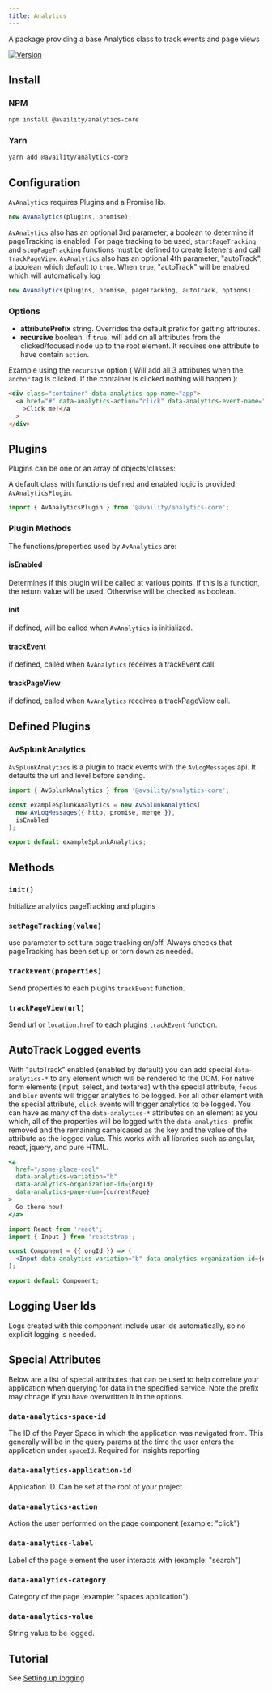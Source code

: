 ```yaml
---
title: Analytics
---
```


A package providing a base Analytics class to track events and page views

[![Version](https://img.shields.io/npm/v/@availity/analytics-core.svg?style=for-the-badge)](https://www.npmjs.com/package/@availity/analytics-core)

## Install

### NPM

```bash
npm install @availity/analytics-core
```

### Yarn

```bash
yarn add @availity/analytics-core
```

## Configuration

`AvAnalytics` requires Plugins and a Promise lib.

```js
new AvAnalytics(plugins, promise);
```

`AvAnalytics` also has an optional 3rd parameter, a boolean to determine if pageTracking is enabled.
For page tracking to be used, `startPageTracking` and `stopPageTracking` functions must be defined to create listeners and call `trackPageView`.
`AvAnalytics` also has an optional 4th parameter, "autoTrack", a boolean which default to `true`.
When `true`, "autoTrack" will be enabled which will automatically log

```js
new AvAnalytics(plugins, promise, pageTracking, autoTrack, options);
```

### Options

- **attributePrefix** string. Overrides the default prefix for getting attributes.
- **recursive** boolean. If `true`, will add on all attributes from the clicked/focused node up to the root element. It requires one attribute to have contain `action`.

Example using the `recursive` option ( Will add all 3 attributes when the `anchor` tag is clicked. If the container is clicked nothing will happen ):

```html
<div class="container" data-analytics-app-name="app">
  <a href="#" data-analytics-action="click" data-analytics-event-name="linking"
    >Click me!</a
  >
</div>
```

## Plugins

Plugins can be one or an array of objects/classes:

A default class with functions defined and enabled logic is provided `AvAnalyticsPlugin`.

```js
import { AvAnalyticsPlugin } from '@availity/analytics-core';
```

### Plugin Methods

The functions/properties used by `AvAnalytics` are:

#### isEnabled

Determines if this plugin will be called at various points.
If this is a function, the return value will be used. Otherwise will be checked as boolean.

#### init

if defined, will be called when `AvAnalytics` is initialized.

#### trackEvent

if defined, called when `AvAnalytics` receives a trackEvent call.

#### trackPageView

if defined, called when `AvAnalytics` receives a trackPageView call.

## Defined Plugins

### AvSplunkAnalytics

`AvSplunkAnalytics` is a plugin to track events with the `AvLogMessages` api.
It defaults the url and level before sending.

```js
import { AvSplunkAnalytics } from '@availity/analytics-core';

const exampleSplunkAnalytics = new AvSplunkAnalytics(
  new AvLogMessages({ http, promise, merge }),
  isEnabled
);

export default exampleSplunkAnalytics;
```

## Methods

### `init()`

Initialize analytics pageTracking and plugins

### `setPageTracking(value)`

use parameter to set turn page tracking on/off. Always checks that pageTracking has been set up or torn down as needed.

### `trackEvent(properties)`

Send properties to each plugins `trackEvent` function.

### `trackPageView(url)`

Send url or `location.href` to each plugins `trackEvent` function.

## AutoTrack Logged events

With "autoTrack" enabled (enabled by default) you can add special `data-analytics-*` to any element which will be rendered to the DOM.
For native form elements (input, select, and textarea) with the special attribute, `focus` and `blur` events will trigger analytics to be logged.
For all other element with the special attribute, `click` events will trigger analytics to be logged.
You can have as many of the `data-analytics-*` attributes on an element as you which, all of the properties will be logged with the `data-analytics-` prefix removed and the remaining camelcased as the key and the value of the attribute as the logged value.
This works with all libraries such as angular, react, jquery, and pure HTML.

```jsx
<a
  href="/some-place-cool"
  data-analytics-variation="b"
  data-analytics-organization-id={orgId}
  data-analytics-page-num={currentPage}
>
  Go there now!
</a>
```

```jsx
import React from 'react';
import { Input } from 'reactstrap';

const Component = ({ orgId }) => (
  <Input data-analytics-variation="b" data-analytics-organization-id={orgId} />
);

export default Component;
```

## Logging User Ids

Logs created with this component include user ids automatically, so no explicit logging is needed.

## Special Attributes

Below are a list of special attributes that can be used to help correlate your application when querying for data in the specified service. Note the prefix may chnage if you have overwritten it in the options.

### `data-analytics-space-id`

The ID of the Payer Space in which the application was navigated from. This generally will be in the query params at the time the user enters the application under `spaceId`.
Required for Insights reporting

### `data-analytics-application-id`

Application ID. Can be set at the root of your project.

### `data-analytics-action`

Action the user performed on the page component (example: "click")

###  `data-analytics-label`

Label of the page element the user interacts with (example: "search")

### `data-analytics-category`

Category of the page (example: "spaces application").

### `data-analytics-value`

String value to be logged.

## Tutorial

See [Setting up logging](https://availity.github.io/availity-workflow/recipes/logging)

